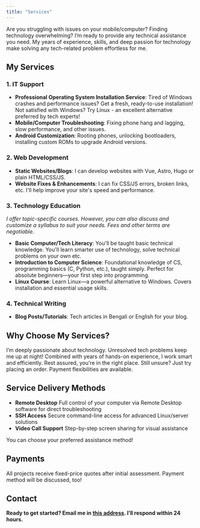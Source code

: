 ```yaml
---
title: "Services"
---
```


Are you struggling with issues on your mobile/computer? Finding technology overwhelming? I’m ready to provide any technical assistance you need. My years of experience, skills, and deep passion for technology make solving any tech-related problem effortless for me.

## **My Services**

### **1. IT Support**

- **Professional Operating System Installation Service**: Tired of Windows crashes and performance issues? Get a fresh, ready-to-use installation! Not satisfied with Windows? Try Linux - an excellent alternative preferred by tech experts!
- **Mobile/Computer Troubleshooting**: Fixing phone hang and lagging, slow performance, and other issues.
- **Android Customization**: Rooting phones, unlocking bootloaders, installing custom ROMs to upgrade Android versions.

### **2. Web Development**

- **Static Websites/Blogs**: I can develop websites with Vue, Astro, Hugo or plain HTML/CSS/JS.
- **Website Fixes & Enhancements**: I can fix CSS/JS errors, broken links, etc. I'll help improve your site's speed and performance.

### **3. Technology Education**

_I offer topic-specific courses. However, you can also discuss and customize a syllabus to suit your needs. Fees and other terms are negotiable._

- **Basic Computer/Tech Literacy**: You'll be taught basic technical knowledge. You'll learn smarter use of technology, solve technical problems on your own etc.
- **Introduction to Computer Science**: Foundational knowledge of CS, programming basics (C, Python, etc.), taught simply. Perfect for absolute beginners—your first step into programming.
- **Linux Course**: Learn Linux—a powerful alternative to Windows. Covers installation and essential usage skills.

### **4. Technical Writing**

- **Blog Posts/Tutorials**: Tech articles in Bengali or English for your blog.

## Why Choose My Services?

I’m deeply passionate about technology. Unresolved tech problems keep me up at night! Combined with years of hands-on experience, I work smart and efficiently. Rest assured, you’re in the right place. Still unsure? Just try placing an order. Payment flexibilities are available.

## Service Delivery Methods

- **Remote Desktop**
  Full control of your computer via Remote Desktop software for direct troubleshooting
- **SSH Access**
  Secure command-line access for advanced Linux/server solutions
- **Video Call Support**
  Step-by-step screen sharing for visual assistance

You can choose your preferred assistance method!

## Payments

All projects receive fixed-price quotes after initial assessment. Payment method will be discussed, too!

## Contact

**Ready to get started? Email me in [this address](mailto:khalids_shell.l3rmw@slmail.me). I’ll respond within 24 hours.**
